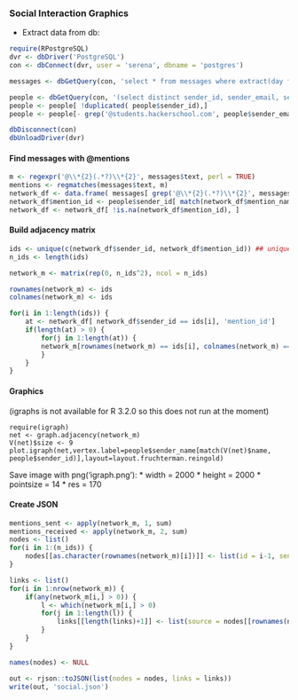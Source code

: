 ### Social Interaction Graphics

* Extract data from db:
```r
require(RPostgreSQL)
dvr <- dbDriver('PostgreSQL')
con <- dbConnect(dvr, user = 'serena', dbname = 'postgres')

messages <- dbGetQuery(con, 'select * from messages where extract(day from timestamp) > 15 and extract(month from timestamp) = 3 and extract(year from timestamp) = 2015 and is_bot = False;')

people <- dbGetQuery(con, '(select distinct sender_id, sender_email, sender_name from messages);')
people <- people[ !duplicated( people$sender_id),]
people <- people[- grep('@students.hackerschool.com', people$sender_email),]

dbDisconnect(con)
dbUnloadDriver(dvr)
```

#### Find messages with @mentions
```r
m <- regexpr('@\\*{2}(.*?)\\*{2}', messages$text, perl = TRUE)
mentions <- regmatches(messages$text, m)
network_df <- data.frame( messages[ grep('@\\*{2}(.*?)\\*{2}', messages$text), c('sender_id','sender_name')], mention_name = sub('\\*{2}', '', sub("@\\*{2}", '', mentions)) )
network_df$mention_id <- people$sender_id[ match(network_df$mention_name, people$sender_name)]
network_df <- network_df[ !is.na(network_df$mention_id), ]
```
#### Build adjacency matrix
```r
ids <- unique(c(network_df$sender_id, network_df$mention_id)) ## unique IDs mentionnig/being mentionned
n_ids <- length(ids)

network_m <- matrix(rep(0, n_ids^2), ncol = n_ids)

rownames(network_m) <- ids
colnames(network_m) <- ids

for(i in 1:length(ids)) {
    at <- network_df[ network_df$sender_id == ids[i], 'mention_id']
    if(length(at) > 0) {
        for(j in 1:length(at)) {
        network_m[rownames(network_m) == ids[i], colnames(network_m) == at[j]] <- network_m[rownames(network_m) == ids[i], colnames(network_m) == at[j]] + 1
        }
    }
}
```
#### Graphics
(igraphs is not available for R 3.2.0 so this does not run at the moment)
```igraph
require(igraph)
net <- graph.adjacency(network_m)
V(net)$size <- 9
plot.igraph(net,vertex.label=people$sender_name[match(V(net)$name, people$sender_id)],layout=layout.fruchterman.reingold)
```

Save image with png('igraph.png'):
* width = 2000
* height = 2000 
* pointsize = 14
* res = 170

#### Create JSON

```r
mentions_sent <- apply(network_m, 1, sum)
mentions_received <- apply(network_m, 2, sum)
nodes <- list()
for(i in 1:(n_ids)) {
    nodes[[as.character(rownames(network_m)[i])]] <- list(id = i-1, sender_name = people$sender_name[ match(rownames(network_m)[i], people$sender_id) ], batch = 1, mentions_sent = as.numeric(mentions_sent[ rownames(network_m)[i]]), mentions_received = as.numeric(mentions_received[ rownames(network_m)[i]]) )
}

links <- list()
for(i in 1:nrow(network_m)) {
    if(any(network_m[i,] > 0)) {
        l <- which(network_m[i,] > 0)
        for(j in 1:length(l)) {
            links[[length(links)+1]] <- list(source = nodes[[rownames(network_m)[i]]]$id, target = nodes[[names(l)[j]]]$id, value = network_m[i, l[j]])
        }
    }
}

names(nodes) <- NULL

out <- rjson::toJSON(list(nodes = nodes, links = links))
write(out, 'social.json')
```